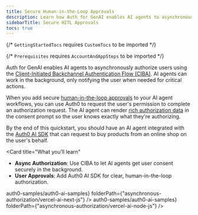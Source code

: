```yaml
---
title: Secure Human-in-the-Loop Approvals
description: Learn how Auth for GenAI enables AI agents to asynchronously authorize users.
sidebarTitle: Secure HITL Approvals
tocs: true
---
```



{/* `GettingStartedTocs` requires `CustomTocs` to be imported */}

{/* `Prerequisites` requires `AccountAndAppSteps` to be imported */}


Auth for GenAI enables AI agents to asynchronously authorize users using the [Client-Initiated Backchannel Authentication Flow (CIBA)](https://auth0.com/docs/get-started/authentication-and-authorization-flow/client-initiated-backchannel-authentication-flow). AI agents can work in the background, only notifying the user when needed for critical actions.

When you add secure [human-in-the-loop approvals](https://sdk.vercel.ai/cookbook/next/human-in-the-loop) to your AI agent workflows, you can use Auth0 to request the user's permission to complete an authorization request. The AI agent can render [rich authorization data](https://auth0.com/docs/get-started/authentication-and-authorization-flow/client-initiated-backchannel-authentication-flow/user-authorization-with-ciba) in the consent prompt so the user knows exactly what they're authorizing.

By the end of this quickstart, you should have an AI agent integrated with the [Auth0 AI SDK](https://github.com/auth0-lab/auth0-ai-js) that can request to buy products from an online shop on the user's behalf.

<Card
  title="What you’ll learn"
>
- **Async Authorization**: Use CIBA to let AI agents get user consent securely in the background.
- **User Approvals**: Add Auth0 AI SDK for clear, human-in-the-loop authorization.
</Card>

<Prerequisites />

<Tabs>
  <Tab
    title="Next.js"
    icon="https://mintlify-assets.b-cdn.net/auth0/vercel.svg"
  >
    <UsingAI
      repository={<a href="https://github.com/auth0-samples/auth0-ai-samples.git" target="_blank" rel="noreferrer" className="link">auth0-samples/auth0-ai-samples</a>}
      folderPath={"asynchronous-authorization/vercel-ai-next-js"}
      />
    <VercelAsyncAuth />
  </Tab>
  <Tab
    title="Node.js"
    icon="https://mintlify-assets.b-cdn.net/auth0/vercel.svg"
  >
    <UsingAI
      repository={<a href="https://github.com/auth0-samples/auth0-ai-samples.git" target="_blank" rel="noreferrer" className="link">auth0-samples/auth0-ai-samples</a>}
      folderPath={"asynchronous-authorization/vercel-ai-node-js"}
      />
    <VercelNodeAsyncAuth />
  </Tab>
</Tabs>

<Panel>
  <GettingStartedTocs
    sections={[
      {
        title: "SDKs",
        links: [
          { label: "Auth0-AI / AI SDK", href: "https://www.npmjs.com/package/@auth0/ai-vercel" },
          { label: "NextJS-Auth0", href: "https://github.com/auth0/nextjs-auth0" }
        ]
      },
      {
        title: "GitHub Samples",
        links: [
          { label: "AI SDK + NextJS", href: "https://github.com/auth0-samples/auth0-ai-samples/tree/main/asynchronous-authorization/vercel-ai-next-js" },
          { label: "AI SDK + Node", href: "https://github.com/auth0-samples/auth0-ai-samples/tree/main/asynchronous-authorization/vercel-ai-node-js" }
        ]
      },
      {
        title: "Learn more",
        links: [
          { label: "User Authorization with CIBA", href: "https://auth0.com/docs/get-started/authentication-and-authorization-flow/client-initiated-backchannel-authentication-flow/user-authorization-with-ciba" },
          { label: "CIBA Flow", href: "https://auth0.com/docs/get-started/authentication-and-authorization-flow/client-initiated-backchannel-authentication-flow" },
          { label: "Configure RAR", href: "https://auth0.com/docs/get-started/apis/configure-rich-authorization-requests" },
          { label: "Auth0 Guardian Android SDK", href: "https://auth0.com/docs/secure/multi-factor-authentication/auth0-guardian/guardian-for-android-sdk" },
          { label: "Auth0 Guardian iOS SDK", href: "https://auth0.com/docs/secure/multi-factor-authentication/auth0-guardian/guardian-for-ios-sdk" }
        ]
      }
    ]}
  />
</Panel>
